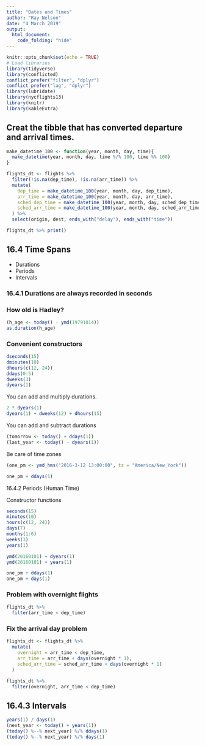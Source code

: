 ```yaml
---
title: "Dates and Times"
author: "Ray Nelson"
date: "4 March 2019"
output:
  html_document:
    code_folding: "hide"
---
```


```r
knitr::opts_chunk$set(echo = TRUE)
# Load libraries
library(tidyverse)
library(conflicted)
conflict_prefer("filter", "dplyr")
conflict_prefer("lag", "dplyr")
library(lubridate)
library(nycflights13)
library(knitr)
library(kableExtra)
```  

## Creat the tibble that has converted departure and arrival times.

```r
make_datetime_100 <- function(year, month, day, time){
  make_datetime(year, month, day, time %/% 100, time %% 100)
}

flights_dt <- flights %>%
  filter(!is.na(dep_time), !is.na(arr_time)) %>% 
  mutate(
    dep_time = make_datetime_100(year, month, day, dep_time),
    arr_time = make_datetime_100(year, month, day, arr_time),
    sched_dep_time = make_datetime_100(year, month, day, sched_dep_time),
    sched_arr_time = make_datetime_100(year, month, day, sched_arr_time)
  ) %>% 
  select(origin, dest, ends_with("delay"), ends_with("time"))

flights_dt %>% print()
```

## 16.4 Time Spans  

*  Durations
*  Periods
*  Intervals 

### 16.4.1 Durations are always recorded in seconds  

### How old is Hadley?  

```r
(h_age <- today() - ymd(19791014))
as.duration(h_age)
```  

### Convenient constructors  

```r
dseconds(15)
dminutes(10)
dhours(c(12, 24))
ddays(0:5)
dweeks(3)
dyears(1)
```

You can add and multiply durations.    

```r
2 * dyears(1)
dyears(1) + dweeks(12) + dhours(15)
```

You can add and subtract durations  

```r
(tomorrow <- today() + ddays(1))
(last_year <- today() - dyears(1))
```

Be care of time zones  

```r
(one_pm <- ymd_hms("2016-3-12 13:00:00", tz = "America/New_York"))

one_pm + ddays(1)
```

16.4.2 Periods (Human Time)  

Constructor functions  

```r
seconds(15)
minutes(10)
hours(c(12, 24))
days(7)
months(1:6)
weeks(3)
years(1)
```

```r
ymd(20160101) + dyears(1)
ymd(20160101) + years(1)

one_pm + ddays(1)
one_pm + days(1)
```

### Problem with overnight flights  

```r
flights_dt %>% 
  filter(arr_time < dep_time)
```

### Fix the arrival day problem  

```r
flights_dt <- flights_dt %>%
  mutate(
    overnight = arr_time < dep_time,
    arr_time = arr_time + days(overnight * 1),
    sched_arr_time = sched_arr_time + days(overnight * 1)
  )

flights_dt %>% 
  filter(overnight, arr_time < dep_time)
```  

## 16.4.3 Intervals  

```r
years(1) / days(1)
(next_year <- today() + years(1))
(today() %--% next_year) %/% ddays(1)
(today() %--% next_year) %/% days(1)
```